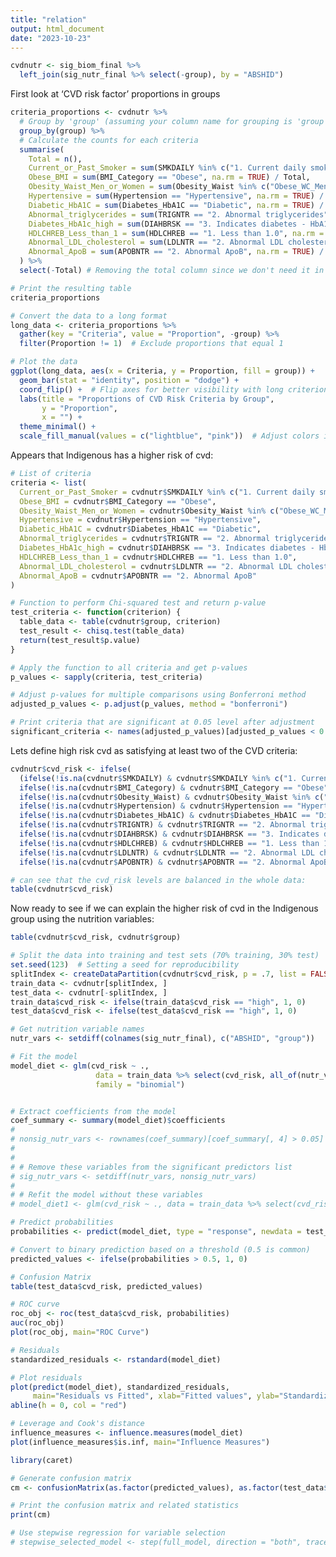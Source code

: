 ---
title: "relation"
output: html_document
date: "2023-10-23"
---

```{r}
cvdnutr <- sig_biom_final %>%
  left_join(sig_nutr_final %>% select(-group), by = "ABSHID")
```

First look at 'CVD risk factor' proportions in groups

```{r}
criteria_proportions <- cvdnutr %>%
  # Group by 'group' (assuming your column name for grouping is 'group')
  group_by(group) %>%
  # Calculate the counts for each criteria
  summarise(
    Total = n(),
    Current_or_Past_Smoker = sum(SMKDAILY %in% c("1. Current daily smoker", "2. Past daily smoker (still smokes)"), na.rm = TRUE) / Total,
    Obese_BMI = sum(BMI_Category == "Obese", na.rm = TRUE) / Total,
    Obesity_Waist_Men_or_Women = sum(Obesity_Waist %in% c("Obese_WC_Men", "Obese_WC_Women"), na.rm = TRUE) / Total,
    Hypertensive = sum(Hypertension == "Hypertensive", na.rm = TRUE) / Total,
    Diabetic_HbA1C = sum(Diabetes_HbA1C == "Diabetic", na.rm = TRUE) / Total,
    Abnormal_triglycerides = sum(TRIGNTR == "2. Abnormal triglycerides", na.rm = TRUE) / Total,
    Diabetes_HbA1c_high = sum(DIAHBRSK == "3. Indicates diabetes - HbA1c greater than or equal to 6.5%", na.rm = TRUE) / Total,
    HDLCHREB_Less_than_1 = sum(HDLCHREB == "1. Less than 1.0", na.rm = TRUE) / Total,
    Abnormal_LDL_cholesterol = sum(LDLNTR == "2. Abnormal LDL cholesterol", na.rm = TRUE) / Total,
    Abnormal_ApoB = sum(APOBNTR == "2. Abnormal ApoB", na.rm = TRUE) / Total
  ) %>%
  select(-Total) # Removing the total column since we don't need it in the output

# Print the resulting table
criteria_proportions

```

```{r}
# Convert the data to a long format
long_data <- criteria_proportions %>%
  gather(key = "Criteria", value = "Proportion", -group) %>%
  filter(Proportion != 1)  # Exclude proportions that equal 1

# Plot the data
ggplot(long_data, aes(x = Criteria, y = Proportion, fill = group)) +
  geom_bar(stat = "identity", position = "dodge") +
  coord_flip() +  # Flip axes for better visibility with long criterion names
  labs(title = "Proportions of CVD Risk Criteria by Group",
       y = "Proportion",
       x = "") +
  theme_minimal() +
  scale_fill_manual(values = c("lightblue", "pink"))  # Adjust colors if needed

```

Appears that Indigenous has a higher risk of cvd:
```{r}
# List of criteria
criteria <- list(
  Current_or_Past_Smoker = cvdnutr$SMKDAILY %in% c("1. Current daily smoker", "2. Past daily smoker (still smokes)"),
  Obese_BMI = cvdnutr$BMI_Category == "Obese",
  Obesity_Waist_Men_or_Women = cvdnutr$Obesity_Waist %in% c("Obese_WC_Men", "Obese_WC_Women"),
  Hypertensive = cvdnutr$Hypertension == "Hypertensive",
  Diabetic_HbA1C = cvdnutr$Diabetes_HbA1C == "Diabetic",
  Abnormal_triglycerides = cvdnutr$TRIGNTR == "2. Abnormal triglycerides",
  Diabetes_HbA1c_high = cvdnutr$DIAHBRSK == "3. Indicates diabetes - HbA1c greater than or equal to 6.5%",
  HDLCHREB_Less_than_1 = cvdnutr$HDLCHREB == "1. Less than 1.0",
  Abnormal_LDL_cholesterol = cvdnutr$LDLNTR == "2. Abnormal LDL cholesterol",
  Abnormal_ApoB = cvdnutr$APOBNTR == "2. Abnormal ApoB"
)

# Function to perform Chi-squared test and return p-value
test_criteria <- function(criterion) {
  table_data <- table(cvdnutr$group, criterion)
  test_result <- chisq.test(table_data)
  return(test_result$p.value)
}

# Apply the function to all criteria and get p-values
p_values <- sapply(criteria, test_criteria)

# Adjust p-values for multiple comparisons using Bonferroni method
adjusted_p_values <- p.adjust(p_values, method = "bonferroni")

# Print criteria that are significant at 0.05 level after adjustment
significant_criteria <- names(adjusted_p_values)[adjusted_p_values < 0.05]

```



Lets define high risk cvd as satisfying at least two of the CVD criteria:

```{r}
cvdnutr$cvd_risk <- ifelse(
  (ifelse(!is.na(cvdnutr$SMKDAILY) & cvdnutr$SMKDAILY %in% c("1. Current daily smoker", "2. Past daily smoker (still smokes)"), 1, 0) +
  ifelse(!is.na(cvdnutr$BMI_Category) & cvdnutr$BMI_Category == "Obese", 1, 0) +
  ifelse(!is.na(cvdnutr$Obesity_Waist) & cvdnutr$Obesity_Waist %in% c("Obese_WC_Men", "Obese_WC_Women"), 1, 0) +
  ifelse(!is.na(cvdnutr$Hypertension) & cvdnutr$Hypertension == "Hypertensive", 1, 0) +
  ifelse(!is.na(cvdnutr$Diabetes_HbA1C) & cvdnutr$Diabetes_HbA1C == "Diabetic", 1, 0) +
  ifelse(!is.na(cvdnutr$TRIGNTR) & cvdnutr$TRIGNTR == "2. Abnormal triglycerides", 1, 0) +
  ifelse(!is.na(cvdnutr$DIAHBRSK) & cvdnutr$DIAHBRSK == "3. Indicates diabetes - HbA1c greater than or equal to 6.5%", 1, 0) +
  ifelse(!is.na(cvdnutr$HDLCHREB) & cvdnutr$HDLCHREB == "1. Less than 1.0", 1, 0) +
  ifelse(!is.na(cvdnutr$LDLNTR) & cvdnutr$LDLNTR == "2. Abnormal LDL cholesterol", 1, 0) +
  ifelse(!is.na(cvdnutr$APOBNTR) & cvdnutr$APOBNTR == "2. Abnormal ApoB", 1, 0)) >= 2, "high", "low")
```

```{r}
# can see that the cvd_risk levels are balanced in the whole data:
table(cvdnutr$cvd_risk)
```


Now ready to see if we can explain the higher risk of cvd in the Indigenous group using the nutrition variables:

```{r}
table(cvdnutr$cvd_risk, cvdnutr$group)
```


```{r}
# Split the data into training and test sets (70% training, 30% test)
set.seed(123)  # Setting a seed for reproducibility
splitIndex <- createDataPartition(cvdnutr$cvd_risk, p = .7, list = FALSE)
train_data <- cvdnutr[splitIndex, ]
test_data <- cvdnutr[-splitIndex, ]
train_data$cvd_risk <- ifelse(train_data$cvd_risk == "high", 1, 0)
test_data$cvd_risk <- ifelse(test_data$cvd_risk == "high", 1, 0)

```


```{r}
# Get nutrition variable names
nutr_vars <- setdiff(colnames(sig_nutr_final), c("ABSHID", "group"))

# Fit the model
model_diet <- glm(cvd_risk ~ ., 
                   data = train_data %>% select(cvd_risk, all_of(nutr_vars), group), 
                   family = "binomial")


# Extract coefficients from the model
coef_summary <- summary(model_diet)$coefficients
# 
# nonsig_nutr_vars <- rownames(coef_summary)[coef_summary[, 4] > 0.05] # find vars with p-value > 0.05 to remove (see if this improves fit)
# 
# 
# # Remove these variables from the significant predictors list
# sig_nutr_vars <- setdiff(nutr_vars, nonsig_nutr_vars)
# 
# # Refit the model without these variables
# model_diet1 <- glm(cvd_risk ~ ., data = train_data %>% select(cvd_risk, all_of(sig_nutr_vars), group), family = "binomial")
```




```{r}

# Predict probabilities
probabilities <- predict(model_diet, type = "response", newdata = test_data)

# Convert to binary prediction based on a threshold (0.5 is common)
predicted_values <- ifelse(probabilities > 0.5, 1, 0)

# Confusion Matrix
table(test_data$cvd_risk, predicted_values)

# ROC curve
roc_obj <- roc(test_data$cvd_risk, probabilities)
auc(roc_obj)
plot(roc_obj, main="ROC Curve")

# Residuals
standardized_residuals <- rstandard(model_diet)

# Plot residuals
plot(predict(model_diet), standardized_residuals, 
     main="Residuals vs Fitted", xlab="Fitted values", ylab="Standardized residuals")
abline(h = 0, col = "red")

# Leverage and Cook's distance
influence_measures <- influence.measures(model_diet)
plot(influence_measures$is.inf, main="Influence Measures")

```

```{r}
library(caret)

# Generate confusion matrix
cm <- confusionMatrix(as.factor(predicted_values), as.factor(test_data$cvd_risk))

# Print the confusion matrix and related statistics
print(cm)

```



```{r}
# Use stepwise regression for variable selection
# stepwise_selected_model <- step(full_model, direction = "both", trace = 0)
```

